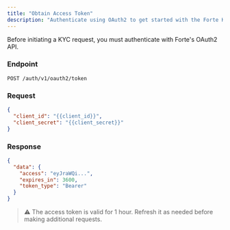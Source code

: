```yaml
---
title: "Obtain Access Token"
description: "Authenticate using OAuth2 to get started with the Forte KYC integration."
---
```


Before initiating a KYC request, you must authenticate with Forte's OAuth2 API.

### Endpoint

```
POST /auth/v1/oauth2/token
```

### Request

```json
{
  "client_id": "{{client_id}}",
  "client_secret": "{{client_secret}}"
}
```

### Response

```json
{
  "data": {
    "access": "eyJraWQi...",
    "expires_in": 3600,
    "token_type": "Bearer"
  }
}
```

> ⚠️ The access token is valid for 1 hour. Refresh it as needed before making additional requests.
